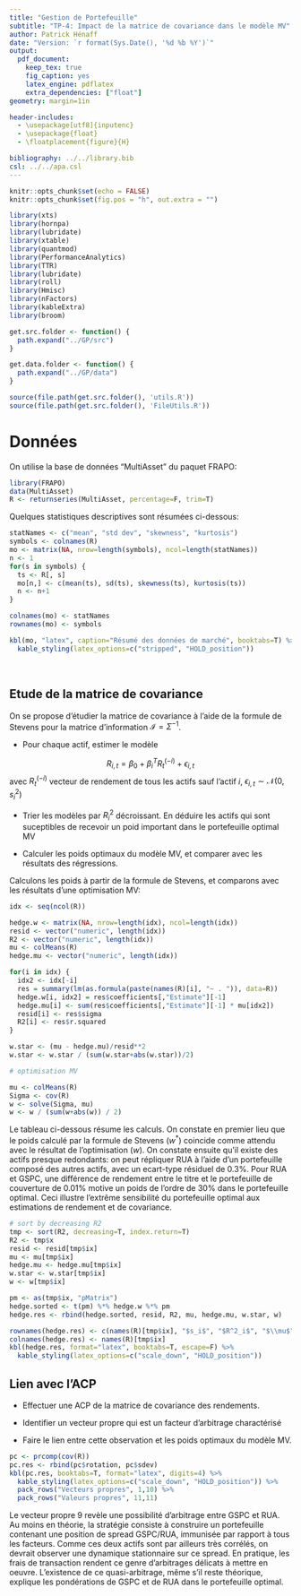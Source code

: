 ```yaml
---
title: "Gestion de Portefeuille"
subtitle: "TP-4: Impact de la matrice de covariance dans le modèle MV"
author: Patrick Hénaff
date: "Version: `r format(Sys.Date(), '%d %b %Y')`"
output:
  pdf_document:
    keep_tex: true
    fig_caption: yes
    latex_engine: pdflatex
    extra_dependencies: ["float"]
geometry: margin=1in

header-includes:
  - \usepackage[utf8]{inputenc}
  - \usepackage{float}
  - \floatplacement{figure}{H}

bibliography: ../../library.bib
csl: ../../apa.csl
---
```


```r
knitr::opts_chunk$set(echo = FALSE)
knitr::opts_chunk$set(fig.pos = "h", out.extra = "")
```

```r
library(xts)
library(hornpa)
library(lubridate)
library(xtable)
library(quantmod)
library(PerformanceAnalytics)
library(TTR)
library(lubridate)
library(roll)
library(Hmisc)
library(nFactors)
library(kableExtra)
library(broom)

get.src.folder <- function() {
  path.expand("../GP/src")
}

get.data.folder <- function() {
  path.expand("../GP/data")
}

source(file.path(get.src.folder(), 'utils.R'))
source(file.path(get.src.folder(), 'FileUtils.R'))
```

# Données

On utilise la base de données "MultiAsset" du paquet FRAPO:

```r
library(FRAPO)
data(MultiAsset)
R <- returnseries(MultiAsset, percentage=F, trim=T)
```

Quelques statistiques descriptives sont résumées ci-dessous:

```r
statNames <- c("mean", "std dev", "skewness", "kurtosis")
symbols <- colnames(R)
mo <- matrix(NA, nrow=length(symbols), ncol=length(statNames))
n <- 1
for(s in symbols) {
  ts <- R[, s]
  mo[n,] <- c(mean(ts), sd(ts), skewness(ts), kurtosis(ts))
  n <- n+1
}

colnames(mo) <- statNames
rownames(mo) <- symbols
```

```r
kbl(mo, "latex", caption="Résumé des données de marché", booktabs=T) %>%
  kable_styling(latex_options=c("stripped", "HOLD_position"))
```
\

## Etude de la matrice de covariance

On se propose d'étudier la matrice de covariance à l'aide de la formule de Stevens pour la matrice d'information $\mathcal{I} = \Sigma^{-1}$.

- Pour chaque actif, estimer le modèle

$$
R_{i,t} = \beta_0 + \beta_i^T R_t^{(-i)} + \epsilon_{i,t}
$$
avec $R_t^{(-i)}$ vecteur de rendement de tous les actifs sauf l'actif $i$, $\epsilon_{i,t} \sim \mathcal{N}(0, s_i^2)$

- Trier les modèles par $R_i^2$ décroissant. En déduire les actifs qui sont suceptibles de recevoir un poid important dans le portefeuille optimal MV

- Calculer les poids optimaux du modèle MV, et comparer avec les résultats des régressions.

Calculons les poids à partir de la formule de Stevens, et comparons avec les résultats d'une optimisation MV:

```r
idx <- seq(ncol(R))

hedge.w <- matrix(NA, nrow=length(idx), ncol=length(idx))
resid <- vector("numeric", length(idx))
R2 <- vector("numeric", length(idx))
mu <- colMeans(R)
hedge.mu <- vector("numeric", length(idx))

for(i in idx) {
  idx2 <- idx[-i]
  res = summary(lm(as.formula(paste(names(R)[i], "~ . ")), data=R))
  hedge.w[i, idx2] = res$coefficients[,"Estimate"][-1]
  hedge.mu[i] <- sum(res$coefficients[,"Estimate"][-1] * mu[idx2])
  resid[i] <- res$sigma
  R2[i] <- res$r.squared
}

w.star <- (mu - hedge.mu)/resid**2
w.star <- w.star / (sum(w.star+abs(w.star))/2)

# optimisation MV

mu <- colMeans(R)
Sigma <- cov(R)
w <- solve(Sigma, mu)
w <- w / (sum(w+abs(w)) / 2)
```

Le tableau ci-dessous résume les calculs. On constate en premier lieu que le poids calculé par la formule de Stevens ($w^*$) coincide comme attendu avec le résultat de l'optimisation ($w$).
On constate ensuite qu'il existe des actifs presque redondants: on peut répliquer RUA à l'aide d'un portefeuille composé des autres actifs, avec un ecart-type résiduel de 0.3\%. Pour RUA et GSPC, une différence de rendement entre le titre et le portefeuille de couverture de 0.01\% motive un poids de l'ordre de 30\% dans le portefeuille optimal. Ceci illustre l'extrême sensibilité du portefeuille optimal aux estimations de rendement et de covariance.


```r
# sort by decreasing R2
tmp <- sort(R2, decreasing=T, index.return=T)
R2 <- tmp$x
resid <- resid[tmp$ix]
mu <- mu[tmp$ix]
hedge.mu <- hedge.mu[tmp$ix]
w.star <- w.star[tmp$ix]
w <- w[tmp$ix]

pm <- as(tmp$ix, "pMatrix")
hedge.sorted <- t(pm) %*% hedge.w %*% pm
hedge.res <- rbind(hedge.sorted, resid, R2, mu, hedge.mu, w.star, w)

rownames(hedge.res) <- c(names(R)[tmp$ix], "$s_i$", "$R^2_i$", "$\\mu$", "$\\beta^T \\mu^{(-i)}$", "$w^*$", "w" )
colnames(hedge.res) <- names(R)[tmp$ix]
kbl(hedge.res, format="latex", booktabs=T, escape=F) %>%
  kable_styling(latex_options=c("scale_down", "HOLD_position"))
```

## Lien avec l'ACP

- Effectuer une ACP de la matrice de covariance des rendements.

- Identifier un vecteur propre qui est un facteur d'arbitrage charactérisé

- Faire le lien entre cette observation et les poids optimaux du modèle MV.

```r
pc <- prcomp(cov(R))
pc.res <- rbind(pc$rotation, pc$sdev)
kbl(pc.res, booktabs=T, format="latex", digits=4) %>%
  kable_styling(latex_options=c("scale_down", "HOLD_position")) %>%
  pack_rows("Vecteurs propres", 1,10) %>%
  pack_rows("Valeurs propres", 11,11)
```

Le vecteur propre 9 revèle une possibilité d'arbitrage entre GSPC et RUA. 
Au moins en théorie, la stratégie consiste à construire un portefeuille contenant une position de spread GSPC/RUA, immunisée par rapport à tous les facteurs.
Comme ces deux actifs sont par ailleurs très corrélés, on devrait observer une dynamique stationnaire sur ce spread. En pratique, les frais de transaction rendent ce genre d'arbitrages délicats à mettre en oeuvre.
L'existence de ce quasi-arbitrage, même s'il reste théorique, explique les pondérations de GSPC et de RUA dans le portefeuille optimal.

